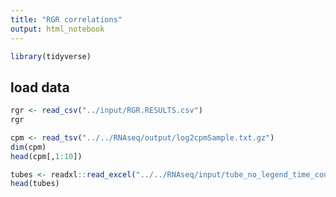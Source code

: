 ```yaml
---
title: "RGR correlations"
output: html_notebook
---
```


```r
library(tidyverse)
```

## load data

```r
rgr <- read_csv("../input/RGR.RESULTS.csv")
rgr
```
```r
cpm <- read_tsv("../../RNAseq/output/log2cpmSample.txt.gz")
dim(cpm)
head(cpm[,1:10])
```

```r
tubes <- readxl::read_excel("../../RNAseq/input/tube_no_legend_time_course_2018.xlsx")
head(tubes)
```

